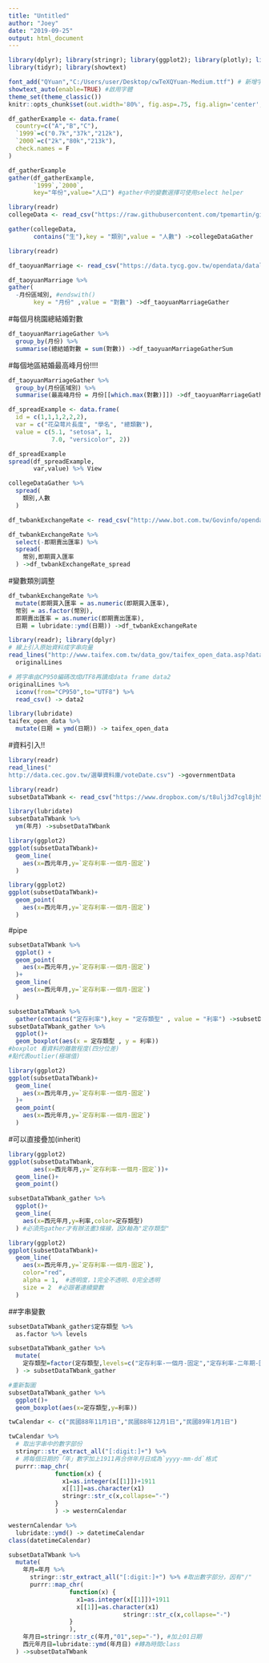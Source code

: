 ```yaml
---
title: "Untitled"
author: "Joey"
date: "2019-09-25"
output: html_document
---
```


```r
library(dplyr); library(stringr); library(ggplot2); library(plotly); library(lubridate); library(readr);
library(tidyr); library(showtext)

font_add("QYuan","C:/Users/user/Desktop/cwTeXQYuan-Medium.ttf") # 新增字體
showtext_auto(enable=TRUE) #啟用字體
theme_set(theme_classic())
knitr::opts_chunk$set(out.width='80%', fig.asp=.75, fig.align='center', fig.showtext=T)
```

```r
df_gatherExample <- data.frame(
  country=c("A","B","C"),
  `1999`=c("0.7k","37k","212k"),
  `2000`=c("2k","80k","213k"),
  check.names = F
)
```


```r
df_gatherExample
gather(df_gatherExample,
       `1999`,`2000`,
       key="年份",value="人口") #gather中的變數選擇可使用select helper
```



```r
library(readr)
collegeData <- read_csv("https://raw.githubusercontent.com/tpemartin/github-data/master/103_student.csv")
```


```r
gather(collegeData,
       contains("生"),key = "類別",value = "人數") ->collegeDataGather
```


```r
library(readr)
```

```r
df_taoyuanMarriage <- read_csv("https://data.tycg.gov.tw/opendata/datalist/datasetMeta/download?id=f95d1a33-ec56-44c5-a9ec-3afba8157e39&rid=fd2070ef-7431-4f9c-bc3a-82d7bfbcd2fb")
```

```r
df_taoyuanMarriage %>%
gather(
  -月份區域別, #endswith()
       key = "月份" ,value = "對數") ->df_taoyuanMarriageGather

```

#每個月桃園總結婚對數
```r
df_taoyuanMarriageGather %>%
  group_by(月份) %>%
  summarise(總結婚對數 = sum(對數)) ->df_taoyuanMarriageGatherSum
```

#每個地區結婚最高峰月份!!!!
```r
df_taoyuanMarriageGather %>%
  group_by(月份區域別) %>%
  summarise(最高峰月份 = 月份[[which.max(對數)]]) ->df_taoyuanMarriageGather_max
```


```r
df_spreadExample <- data.frame(
  id = c(1,1,1,2,2,2),
  var = c("花朶萼片長度", "學名", "總類數"),
  value = c(5.1, "setosa", 1, 
            7.0, "versicolor", 2))
```

```r
df_spreadExample
spread(df_spreadExample,
       var,value) %>% View
```

```r
collegeDataGather %>%
  spread(
    類別,人數
  )
```

```r
df_twbankExchangeRate <- read_csv("http://www.bot.com.tw/Govinfo/opendata/csv/151/20180101-20181231-FXCRT.csv")
```
```r
df_twbankExchangeRate %>%
  select(-即期賣出匯率) %>%
  spread(
    幣別,即期買入匯率
  ) ->df_twbankExchangeRate_spread
```

#變數類別調整
```r
df_twbankExchangeRate %>%
  mutate(即期買入匯率 = as.numeric(即期買入匯率),
  幣別 = as.factor(幣別),
  即期賣出匯率 = as.numeric(即期賣出匯率),
  日期 = lubridate::ymd(日期)) ->df_twbankExchangeRate
```

```r
library(readr); library(dplyr)
# 線上引入原始資料成字串向量
read_lines("http://www.taifex.com.tw/data_gov/taifex_open_data.asp?data_name=DailyForeignExchangeRates") ->
  originalLines

# 將字串由CP950編碼改成UTF8再讀成data frame data2
originalLines %>%
  iconv(from="CP950",to="UTF8") %>% 
  read_csv() -> data2
```


```r
library(lubridate)
taifex_open_data %>%
  mutate(日期 = ymd(日期)) -> taifex_open_data
```

#資料引入!!
```r
library(readr)
read_lines("
http://data.cec.gov.tw/選舉資料庫/voteDate.csv") ->governmentData
```

```r
library(readr)
subsetDataTWbank <- read_csv("https://www.dropbox.com/s/t8ulj3d7cgl8jh5/subsetDataTWbank.csv?dl=1")
```

```r
library(lubridate)
subsetDataTWbank %>%
  ym(年月) ->subsetDataTWbank
```
```r
library(ggplot2)
ggplot(subsetDataTWbank)+
  geom_line(
    aes(x=西元年月,y=`定存利率-一個月-固定`)
  )
```
```r
library(ggplot2)
ggplot(subsetDataTWbank)+
  geom_point(
    aes(x=西元年月,y=`定存利率-一個月-固定`)
  )
```

#pipe
```r
subsetDataTWbank %>%
  ggplot() +
  geom_point(
    aes(x=西元年月,y=`定存利率-一個月-固定`)
  )+
  geom_line(
    aes(x=西元年月,y=`定存利率-一個月-固定`)
  )
```

```r
subsetDataTWbank %>%
  gather(contains("定存利率"),key = "定存類型" , value = "利率") ->subsetDataTWbank_gather 
subsetDataTWbank_gather %>%  
  ggplot()+
  geom_boxplot(aes(x = 定存類型 , y = 利率))
#boxplot 看資料的離散程度(四分位差)
#點代表outlier(極端值)
```

```r
library(ggplot2)
ggplot(subsetDataTWbank)+
  geom_line(
    aes(x=西元年月,y=`定存利率-一個月-固定`)
  )+
  geom_point(
    aes(x=西元年月,y=`定存利率-一個月-固定`)
  )
```

#可以直接疊加(inherit)
```r
library(ggplot2)
ggplot(subsetDataTWbank,
       aes(x=西元年月,y=`定存利率-一個月-固定`))+
  geom_line()+
  geom_point()
```

```r
subsetDataTWbank_gather %>%
  ggplot()+
  geom_line(
    aes(x=西元年月,y=利率,color=定存類型)
  ) #必須先gather才有辦法畫3條線，因X軸為"定存類型"
```

```r
library(ggplot2)
ggplot(subsetDataTWbank)+
  geom_line(
    aes(x=西元年月,y=`定存利率-一個月-固定`),
    color="red",
    alpha = 1,  #透明度，1完全不透明、0完全透明
    size = 2  #必跟著連續變數
  )
```

##字串變數
```r
subsetDataTWbank_gather$定存類型 %>% 
  as.factor %>% levels
```

```r
subsetDataTWbank_gather %>%
  mutate(
    定存類型=factor(定存類型,levels=c("定存利率-一個月-固定","定存利率-二年期-固定","定存利率-三年期-固定")) #打出的順序即為資料順序
  ) -> subsetDataTWbank_gather

#重新製圖
subsetDataTWbank_gather %>%
  ggplot()+
  geom_boxplot(aes(x=定存類型,y=利率))
```





```r
twCalendar <- c("民國88年11月1日","民國88年12月1日","民國89年1月1日")
```



```r
twCalendar %>%
  # 取出字串中的數字部份
  stringr::str_extract_all("[:digit:]+") %>%
  # 將每個日期的「年」數字加上1911再合併年月日成為`yyyy-mm-dd`格式
  purrr::map_chr(
             function(x) {
               x1=as.integer(x[[1]])+1911
               x[[1]]=as.character(x1)
               stringr::str_c(x,collapse="-")
             }
             ) -> westernCalendar
```


```r
westernCalendar %>%
  lubridate::ymd() -> datetimeCalendar
class(datetimeCalendar)
```

```r
subsetDataTWbank %>%
  mutate(
    年月=年月 %>%
      stringr::str_extract_all("[:digit:]+") %>% #取出數字部分，因有"/"
      purrr::map_chr(
                 function(x) {
                   x1=as.integer(x[[1]])+1911
                   x[[1]]=as.character(x1)
                                stringr::str_c(x,collapse="-")
                 }
                 ),
    年月日=stringr::str_c(年月,"01",sep="-"), #加上01日期
    西元年月日=lubridate::ymd(年月日) #轉為時間class
  ) ->subsetDataTWbank


```

